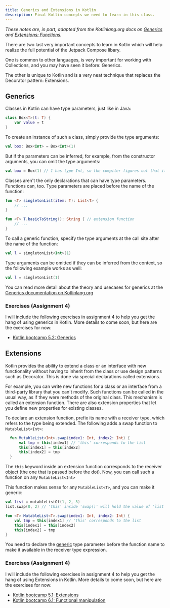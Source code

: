 ```yaml
---
title: Generics and Extensions in Kotlin
description: Final Kotlin concepts we need to learn in this class.
---
```


*These notes are, in part, adapted from the Kotlinlang.org  docs on [Generics](https://kotlinlang.org/docs/generics.html) and [Extensions: Functions](https://kotlinlang.org/docs/extensions.html).* 

There are two last very important concepts to learn in Kotlin which will help realize the full potential of the Jetpack Compose libary. 

One is common to other languages, is very important for working with Collections, and you may have seen it before: Generics. 

The other is unique to Kotlin and is a very neat technique that replaces the Decorator pattern: Extensions.

## Generics

Classes in Kotlin can have type parameters, just like in Java:

```kotlin
class Box<T>(t: T) {
    var value = t
}
```

To create an instance of such a class, simply provide the type arguments:

```kotlin
val box: Box<Int> = Box<Int>(1)
```

But if the parameters can be inferred, for example, from the constructor arguments, you can omit the type arguments:

```kotlin
val box = Box(1) // 1 has type Int, so the compiler figures out that it is Box<Int>
```

Classes aren't the only declarations that can have type parameters. Functions can, too. Type parameters are placed before the name of the function:

```kotlin title=""
fun <T> singletonList(item: T): List<T> {
    // ...
}

fun <T> T.basicToString(): String { // extension function
    // ...
}
```

To call a generic function, specify the type arguments at the call site after the name of the function:

```kotlin
val l = singletonList<Int>(1)
```

Type arguments can be omitted if they can be inferred from the context, so the following example works as well:

```kotlin
val l = singletonList(1)
```

You can read more detail about the theory and usecases for generics at the [Generics documentation on Kotlinlang.org](https://kotlinlang.org/docs/generics.html)

### Exercises (Assignment 4)

I will include the following exercises in assignment 4 to help you get the hang of using generics in Kotlin. More details to come soon, but here are the exercises for now:

- [Kotlin bootcamp 5.2: Generics](https://developer.android.com/codelabs/kotlin-bootcamp-generics#0)

## Extensions

Kotlin provides the ability to extend a class or an interface with new functionality without having to inherit from the class or use design patterns such as Decorator. This is done via special declarations called extensions.

For example, you can write new functions for a class or an interface from a third-party library that you can't modify. Such functions can be called in the usual way, as if they were methods of the original class. This mechanism is called an extension function. There are also extension properties that let you define new properties for existing classes.

To declare an extension function, prefix its name with a receiver type, which refers to the type being extended. The following adds a swap function to `MutableList<Int>`:

```kotlin
  fun MutableList<Int>.swap(index1: Int, index2: Int) {
      val tmp = this[index1] // 'this' corresponds to the list
      this[index1] = this[index2]
      this[index2] = tmp
  }
```

The `this` keyword inside an extension function corresponds to the receiver object (the one that is passed before the dot). Now, you can call such a function on any `MutableList<Int>`

This function makes sense for any `MutableList<T>`, and you can make it generic:

```kotlin
val list = mutableListOf(1, 2, 3)
list.swap(0, 2) // 'this' inside 'swap()' will hold the value of 'list'
```

```kotlin
fun <T> MutableList<T>.swap(index1: Int, index2: Int) {
    val tmp = this[index1] // 'this' corresponds to the list
    this[index1] = this[index2]
    this[index2] = tmp
}
```

You need to declare the [generic](#generics) type parameter before the function name to make it available in the receiver type expression. 

### Exercises (Assignment 4)

I will include the following exercises in assignment 4 to help you get the hang of using Extensions in Kotlin. More details to come soon, but here are the exercises for now:

- [Kotlin bootcamp 5.1: Extensions](https://developer.android.com/codelabs/kotlin-bootcamp-extensions#0)
- [Kotlin bootcamp 6.1: Functional manipulation](https://developer.android.com/codelabs/kotlin-bootcamp-sams#0)
